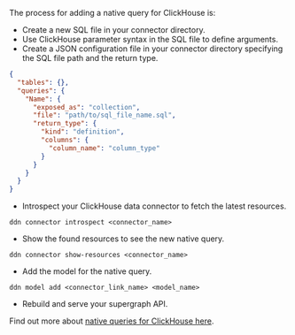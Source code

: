 The process for adding a native query for ClickHouse is:

- Create a new SQL file in your connector directory.
- Use ClickHouse parameter syntax in the SQL file to define arguments.
- Create a JSON configuration file in your connector directory specifying the SQL file path and the return type.

```json
{
  "tables": {},
  "queries": {
    "Name": {
      "exposed_as": "collection",
      "file": "path/to/sql_file_name.sql",
      "return_type": {
        "kind": "definition",
        "columns": {
          "column_name": "column_type"
        }
      }
    }
  }
}
```

- Introspect your ClickHouse data connector to fetch the latest resources.

```ddn
ddn connector introspect <connector_name>
```

- Show the found resources to see the new native query.

```ddn
ddn connector show-resources <connector_name>
```

- Add the model for the native query.

```ddn
ddn model add <connector_link_name> <model_name>
```

- Rebuild and serve your supergraph API.

Find out more about
[native queries for ClickHouse here](/reference/connectors/clickhouse/native-operations/native-queries.mdx).

